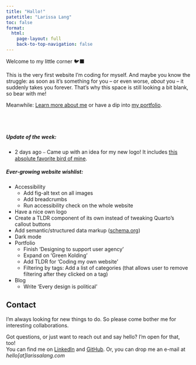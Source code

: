 ```yaml
---
title: "Hallo!"
patetitle: "Larissa Lang"
toc: false
format:
  html: 
    page-layout: full
    back-to-top-navigation: false
---
```


:::: {.grid #hero-home}
::: {.g-col-12 .text-medium}
[Welcome to my little corner 🐦‍⬛]{.text-large} 

This is the very first website I'm coding for myself. And maybe you know the struggle: as soon as it's something for you – or even worse, *about* you – it suddenly takes you forever. That's why this space is still looking a bit blank, so bear with me!

Meanwhile:
[Learn more about me](about/index.qmd) or have a dip into [my portfolio](portfolio/index.qmd).<br>
 <br><br><br>
:::
::::

:::: {.grid #updates-home}
::: {.g-col-12 .g-col-md-6 .emphasize-card #updateoftheweek}
##### Update of the week:
- 2 days ago ⎯ Came up with an idea for my new logo! It includes [this absolute favorite bird of mine](https://ebird.org/species/hoared/).
:::

:::{.g-col-12 .g-col-md-6 .emphasize-card #wishlist}
##### Ever-growing website wishlist:
- Accessibility
  - Add fig-alt text on all images
  - Add breadcrumbs
  - Run accessibility check on the whole website
- Have a nice own logo
- Create a TLDR component of its own instead of tweaking Quarto's callout buttons
- Add semantic/structured data markup ([schema.org](https://www.schema.org/))
- Dark mode
- Portfolio
  - Finish 'Designing to support user agency'
  - Expand on 'Green Kolding'
  - Add TLDR for 'Coding my own website'
  - Filtering by tags: Add a list of categories (that allows user to remove filtering after they clicked on a tag)
- Blog
  - Write 'Every design is political'

:::
::::

:::: {#about-contact}
## Contact <iconify-icon icon="fa-solid:certificate" id="contact-certificate" width="0.75em"></iconify-icon>
I’m always looking for new things to do. So please come bother me for interesting collaborations.

Got questions, or just want to reach out and say hello? I'm open for that, too! <br>
You can find me on <iconify-icon icon="ph:linkedin-logo-light" id="contact-linkedin" width="1.6em"></iconify-icon> [LinkedIn](https://www.linkedin.com/in/larissalang/) and <iconify-icon icon="ph:github-logo-light" id="contact-github" width="1.4em"></iconify-icon> [GitHub](https://github.com/lalarus).
Or, you can drop me an e-mail at *hello[at]larissalang.com*
::::


<!--
[Learn more about me &#x2197;](about.qmd){.btn .btn-outline-primary .btn-lg .btn role="button"}
-->